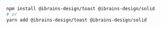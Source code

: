 ```bash
npm install @ibrains-design/toast @ibrains-design/solid
# or
yarn add @ibrains-design/toast @ibrains-design/solid
```
